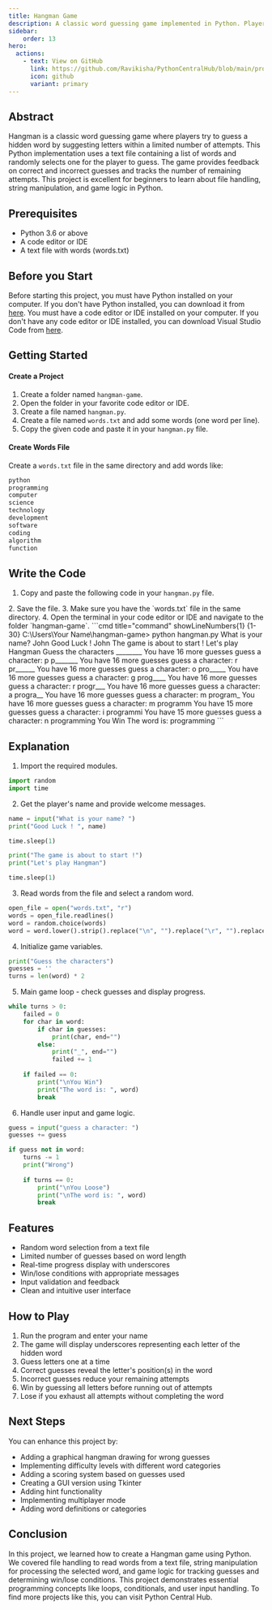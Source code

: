 ```yaml
---
title: Hangman Game
description: A classic word guessing game implemented in Python. Players guess letters to complete a hidden word within a limited number of attempts.
sidebar: 
    order: 13
hero:
  actions:
    - text: View on GitHub
      link: https://github.com/Ravikisha/PythonCentralHub/blob/main/projects/beginners/hangman.py
      icon: github
      variant: primary
---
```


## Abstract
Hangman is a classic word guessing game where players try to guess a hidden word by suggesting letters within a limited number of attempts. This Python implementation uses a text file containing a list of words and randomly selects one for the player to guess. The game provides feedback on correct and incorrect guesses and tracks the number of remaining attempts. This project is excellent for beginners to learn about file handling, string manipulation, and game logic in Python.

## Prerequisites
- Python 3.6 or above
- A code editor or IDE
- A text file with words (words.txt)

## Before you Start
Before starting this project, you must have Python installed on your computer. If you don't have Python installed, you can download it from [here](https://www.python.org/downloads/). You must have a code editor or IDE installed on your computer. If you don't have any code editor or IDE installed, you can download Visual Studio Code from [here](https://code.visualstudio.com/download).

## Getting Started
#### Create a Project
1. Create a folder named `hangman-game`.
2. Open the folder in your favorite code editor or IDE.
3. Create a file named `hangman.py`.
4. Create a file named `words.txt` and add some words (one word per line).
5. Copy the given code and paste it in your `hangman.py` file.

#### Create Words File
Create a `words.txt` file in the same directory and add words like:
```txt title="words.txt" showLineNumbers{1} {1-10}
python
programming
computer
science
technology
development
software
coding
algorithm
function
```

## Write the Code
1. Copy and paste the following code in your `hangman.py` file.
<FileCode file="projects/beginners/hangman.py" lang="python" title="Hangman Game" />
2. Save the file.
3. Make sure you have the `words.txt` file in the same directory.
4. Open the terminal in your code editor or IDE and navigate to the folder `hangman-game`.
```cmd title="command" showLineNumbers{1} {1-30}
C:\Users\Your Name\hangman-game> python hangman.py
What is your name? John
Good Luck !  John
The game is about to start !
Let's play Hangman
Guess the characters
________
You have 16 more guesses
guess a character: p
p_______
You have 16 more guesses
guess a character: r
pr______
You have 16 more guesses
guess a character: o
pro_____
You have 16 more guesses
guess a character: g
prog____
You have 16 more guesses
guess a character: r
progr___
You have 16 more guesses
guess a character: a
progra__
You have 16 more guesses
guess a character: m
program_
You have 16 more guesses
guess a character: m
programm
You have 15 more guesses
guess a character: i
programmi
You have 15 more guesses
guess a character: n
programming
You Win
The word is:  programming
```

## Explanation
1. Import the required modules.
```python title="hangman.py" showLineNumbers{1} {1-3}
import random
import time
```

2. Get the player's name and provide welcome messages.
```python title="hangman.py" showLineNumbers{1} {1-10}
name = input("What is your name? ")
print("Good Luck ! ", name)

time.sleep(1)

print("The game is about to start !")
print("Let's play Hangman")

time.sleep(1)
```

3. Read words from the file and select a random word.
```python title="hangman.py" showLineNumbers{1} {1-5}
open_file = open("words.txt", "r")
words = open_file.readlines()
word = random.choice(words)
word = word.lower().strip().replace("\n", "").replace("\r", "").replace(" ", "").replace("-", "")
```

4. Initialize game variables.
```python title="hangman.py" showLineNumbers{1} {1-3}
print("Guess the characters")
guesses = ''
turns = len(word) * 2
```

5. Main game loop - check guesses and display progress.
```python title="hangman.py" showLineNumbers{1} {1-20}
while turns > 0:
    failed = 0
    for char in word:
        if char in guesses:
            print(char, end="")
        else:
            print("_", end="")
            failed += 1
    
    if failed == 0:
        print("\nYou Win")
        print("The word is: ", word)
        break
```

6. Handle user input and game logic.
```python title="hangman.py" showLineNumbers{1} {1-15}
guess = input("guess a character: ")
guesses += guess

if guess not in word:
    turns -= 1
    print("Wrong")
    
    if turns == 0:
        print("\nYou Loose")
        print("\nThe word is: ", word)
        break
```

## Features
- Random word selection from a text file
- Limited number of guesses based on word length
- Real-time progress display with underscores
- Win/lose conditions with appropriate messages
- Input validation and feedback
- Clean and intuitive user interface

## How to Play
1. Run the program and enter your name
2. The game will display underscores representing each letter of the hidden word
3. Guess letters one at a time
4. Correct guesses reveal the letter's position(s) in the word
5. Incorrect guesses reduce your remaining attempts
6. Win by guessing all letters before running out of attempts
7. Lose if you exhaust all attempts without completing the word

## Next Steps
You can enhance this project by:
- Adding a graphical hangman drawing for wrong guesses
- Implementing difficulty levels with different word categories
- Adding a scoring system based on guesses used
- Creating a GUI version using Tkinter
- Adding hint functionality
- Implementing multiplayer mode
- Adding word definitions or categories

## Conclusion
In this project, we learned how to create a Hangman game using Python. We covered file handling to read words from a text file, string manipulation for processing the selected word, and game logic for tracking guesses and determining win/lose conditions. This project demonstrates essential programming concepts like loops, conditionals, and user input handling. To find more projects like this, you can visit Python Central Hub.
